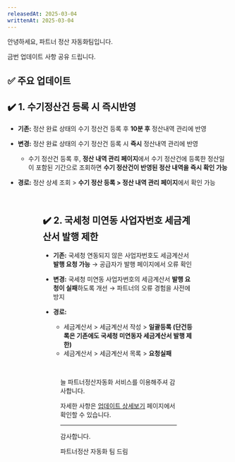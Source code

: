 ```yaml
---
releasedAt: 2025-03-04
writtenAt: 2025-03-04
---
```




안녕하세요, 파트너 정산 자동화팀입니다.

금번 업데이트 사항 공유 드립니다.

## ✅ 주요 업데이트

## ✔️ 1. 수기정산건 등록 시 즉시반영

- **기존:** 정산 완료 상태의 수기 정산건 등록 후 **10분 후** 정산내역 관리에 반영

- **변경:** 정산 완료 상태의 수기 정산건 등록 시 **즉시** 정산내역 관리에 반영
  - 수기 정산건 등록 후, **정산 내역 관리 페이지**에서 수기 정산건에 등록한 정산일이 포함된 기간으로 조회하면 **수기 정산건이 반영된 정산 내역을 즉시 확인 가능**

- **경로:** 정산 상세 조회 > **수기 정산 등록 > 정산 내역 관리 페이지**에서 확인 가능

<Figure src={Image1} caption="Step 1. 정산 상세 조회 페이지에서 수기정산건 등록" />

<Figure src={Image2} caption="Step 2. 수기 정산건 등록 시 정산 내역 관리 목록에서 즉시 확인 가능" />

<br />

## ✔️ 2. 국세청 미연동 사업자번호 세금계산서 발행 제한

- **기존:** 국세청 연동되지 않은 사업자번호도 세금계산서 **발행 요청 가능** → 공급자가 발행 페이지에서 오류 확인

- **변경:** 국세청 미연동 사업자번호의 세금계산서 **발행 요청이 실패**하도록 개선 → 파트너의 오류 경험을 사전에 방지

- **경로:**
  - 세금계산서 > 세금계산서 작성 > **일괄등록 (단건등록은 기존에도 국세청 미연동자 세금계산서 발행 제한)**
  - 세금계산서 > 세금계산서 목록 > **요청실패**

<Figure src={Image3} caption="" />

<br />

늘 파트너정산자동화 서비스를 이용해주셔 감사합니다.

자세한 사항은 [업데이트 상세보기](/release-notes) 페이지에서 확인할 수 있습니다.

---

감사합니다.

파트너정산 자동화 팀 드림
